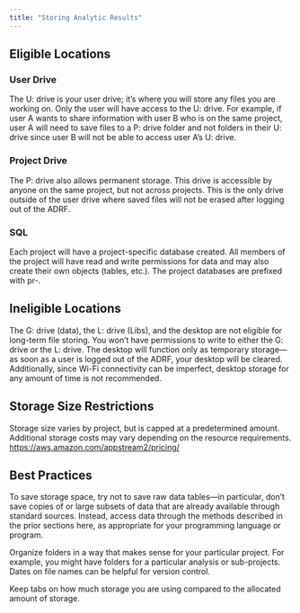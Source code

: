 ```yaml
---
title: "Storing Analytic Results"
---
```


## **Eligible Locations**

### User Drive

The U: drive is your user drive; it's where you will store any files you are working on. Only the user will have access to the U: drive. For example, if user A wants to share information with user B who is on the same project, user A will need to save files to a P: drive folder and not folders in their U: drive since user B will not be able to access user A's U: drive.

### Project Drive

The P: drive also allows permanent storage. This drive is accessible by anyone on the same project, but not across projects. This is the only drive outside of the user drive where saved files will not be erased after logging out of the ADRF.

### SQL

Each project will have a project-specific database created. All members of the project will have read and write permissions for data and may also create their own objects (tables, etc.). The project databases are prefixed with pr-.

## **Ineligible Locations**

The G: drive (data), the L: drive (Libs), and the desktop are not eligible for long-term file storing. You won't have permissions to write to either the G: drive or the L: drive. The desktop will function only as temporary storage---as soon as a user is logged out of the ADRF, your desktop will be cleared. Additionally, since Wi-Fi connectivity can be imperfect, desktop storage for any amount of time is not recommended.

## **Storage Size Restrictions**

Storage size varies by project, but is capped at a predetermined amount. Additional storage costs may vary depending on the resource requirements. <https://aws.amazon.com/appstream2/pricing/>

## **Best Practices**

To save storage space, try not to save raw data tables---in particular, don't save copies of or large subsets of data that are already available through standard sources. Instead, access data through the methods described in the prior sections here, as appropriate for your programming language or program.

Organize folders in a way that makes sense for your particular project. For example, you might have folders for a particular analysis or sub-projects. Dates on file names can be helpful for version control.

Keep tabs on how much storage you are using compared to the allocated amount of storage.
